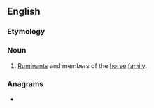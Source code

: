 ==English==

===Etymology===
{{compound|en|hoof|stock}}

===Noun===
{{head|en|noun}}

# [[ruminant|Ruminants]] and members of the [[horse]] [[family]].

===Anagrams===
* {{anagrams|en|a=cfhkooost|footshock}}